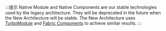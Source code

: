 :::提示
Native Module and Native Components are our stable technologies used by the legacy architecture.
They will be deprecated in the future when the New Architecture will be stable. The New Architecture uses [TurboModule](./the-new-architecture/pillars-turbomodules) and [Fabric Components](./the-new-architecture/pillars-fabric-components) to achieve similar results.
:::
